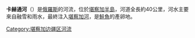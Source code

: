 '''卡赫通河'''（{{lang-ru|Кахтун}}）是[[俄羅斯|俄羅斯]]的河流，位於[[堪察加半島|堪察加半島]]，河道全長約40公里，河水主要來自融雪和雨水，最終注入[[堪察加河|堪察加河]]，是[[鮭魚|鮭魚]]的產卵地。

{{Russia-geo-stub}}
[[Category:堪察加边疆区河流|Category:堪察加边疆区河流]]